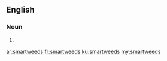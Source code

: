 ==English==

===Noun===
{{head|en|plural}}

# {{plural of|smartweed|lang=en}}

[[ar:smartweeds]]
[[fr:smartweeds]]
[[ku:smartweeds]]
[[my:smartweeds]]